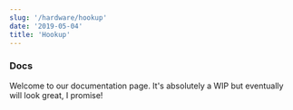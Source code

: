 ```yaml
---
slug: '/hardware/hookup'
date: '2019-05-04'
title: 'Hookup'
---
```


### Docs

Welcome to our documentation page. It's absolutely a WIP but eventually will look great, I promise!
